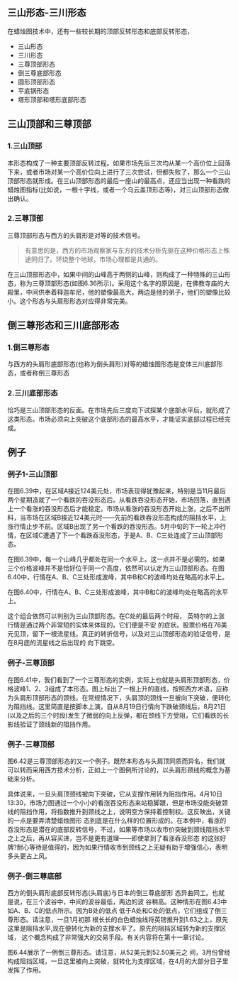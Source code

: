 
## 三山形态-三川形态
在蜡烛图技术中，还有一些较长期的顶部反转形态和底部反转形态，
* 三山形态
* 三川形态
* 三尊顶部形态
* 倒三尊底部形态
* 圆形顶部形态
* 平底锅形态
* 塔形顶部和塔形底部形态

## 三山顶部和三尊顶部
### 1.三山顶部
本形态构成了一种主要顶部反转过程。如果市场先后三次均从某一个高价位上回落下来，或者市场对某一个高价位向上进行了三次尝试，但都失败了，那么一个三山顶部形态就形成。在三山顶部形态的最后一座山的最高点，还应当出现一种看跌的 蜡烛图指标(比如说，一根十字线，或者一个乌云盖顶形态等)，对三山顶部形态做出确认。

### 2.三尊顶部
三尊顶部形态与西方的头肩形是对等的技术信号。
>有意思的是，西方的市场观察家与东方的技术分析先驱在这种价格形态上殊途同归了。环绕整个地球，市场心理都是共通的。

在三山顶部形态中，如果中间的山峰高于两侧的山峰，则构成了一种特殊的三山形态，称为三尊顶部形态(如图6.36所示)。采用这个名字的原因是，在佛教寺庙的大殿里，中间供奉着释迦牟尼，他的塑像最高大，两边是他的弟子，他们的塑像比较小。这个形态与头肩形形态对应得非常完美。

<ImageRender alt='test1' width='auto' height='auto' path='/蜡烛图技术/17-三山-三川.png' />

## 倒三尊形态和三川底部形态
### 1.倒三尊形态
与西方的头肩形底部形态(也称为倒头肩形)对等的蜡烛图形态是变体三川底部形态，或者称倒三尊形态

### 2.三川底部形态
恰巧是三山顶部形态的反面。在市场先后三度向下试探某个底部水平后，就形成了这类形态。市场必须向上突破这个底部形态的最高水平，才能证实底部过程已经完成。

<ImageRender alt='test1' width='auto' height='auto' path='/蜡烛图技术/17-三山-三川2.png' />

## 例子

### 例子1-三山顶部
在图6.39中，在区域A接近124美元处，市场表现得犹豫起来，特别是当11月最后两个星期造就了一个看跌的吞没形态后。从看跌吞没形态开始，市场回落，直到遇上一个看涨的吞没形态后才能稳定。市场从看涨的吞没形态开始上涨，之后不出所料，当市场在区域B接近124美元时——先前的看跌吞没形态构成的阻挡水平，上涨行情止步不前。区域B出现了另一个看跌的吞没形态。5月中旬的下一轮上冲行情，在区域C遭遇了下一个看跌吞没形态，于是A、B、C三处连成了三山顶部形态。

在图6.39中，每一个山峰几乎都处在同一个水平上。这一点并不是必需的。如果三个价格波峰并不是恰好位于同一个高度，依然可以认定为三山顶部形态。在图6.40中，行情在A、B、C三处形成波峰，其中B和C的波峰均处在略高的水平上。

<ImageRender alt='test1' width='auto' height='auto' path='/蜡烛图技术/17-三山-三川3.png' />

在图6.40中，行情在A、B、C三处形成波峰，其中B和C的波峰均处在略高的水平上。

<ImageRender alt='test1' width='auto' height='auto' path='/蜡烛图技术/17-三山-三川4.png' />

这个组合依然可以判别为三山顶部形态。在C处的最后两个时段， 英特尔的上涨行情是通过两个非常短的实体来体现的。它们便是不安 的症状。股票价格在76美元见顶，留下一根流星线。真正的转折信号，以及对三山顶部形态的验证信号，是在8月底的流星线之后出现的 向下跳空。

### 例子-三尊顶部
在图6.41中，我们看到了一个三尊形态的实例，实际上也就是头肩形顶部形态，价格波峰1、2、3组成了本形态。图上标出了一根上升的直线，按照西方术语，应称为头肩形顶部形态的颈线。在常规情况下，头肩顶的颈线一旦被向下突破，便转化为阻挡线。这里简直是按脚本上演，自从8月19日行情向下跌破颈线后，8月21日(以及之后的三个时段)发生了微弱的向上反弹，都在颈线下方受阻，它们看跌的长影线验证了颈线新的阻挡作用。

<ImageRender alt='test1' width='auto' height='auto' path='/蜡烛图技术/17-三山-三川5.png' />

### 例子-三尊顶部
图6.42是三尊顶部形态的又一个例子。既然本形态与头肩顶同质而异名，我们就可以转而采用西方技术分析，正如上一个图例所讨论的，以头肩形颈线的概念为基础来分析。

具体说来，一旦头肩顶颈线被向下突破，它从支撑作用转为阻挡作用。4月10日13:30，市场力图通过一个小小的看涨吞没形态来站稳脚跟，但是市场没能突破颈线的阻挡作用，将指数推升到颈线之上，说明空方保持着控制权。这反映出，关键的一点是要弄清楚蜡烛图形 态到底是在什么样的位置形成的。在本例中，看涨的吞没形态是潜在的底部反转信号，不过，如果等市场以收市价突破到颈线阻挡水平之上之后，再从容买进，岂不是更有道理——即使拿到了看涨吞没形态 的这张好牌?耐心等待是值得的，因为如果行情收市到颈线之上无疑有助于增强信心，表明多头更占上风。

<ImageRender alt='test1' width='auto' height='auto' path='/蜡烛图技术/17-三山-三川6.png' />

### 例子-倒三尊底部
西方的倒头肩形底部反转形态(头肩底)与日本的倒三尊底部形 态异曲同工。也就是说，在三个波谷中，中间的波谷最低，两边的波 谷稍高。这种情形在图6.43中如A、B、C的低点所示。因为B处的低点 低于A处和C处的低点，它们组成了倒三尊形态。请注意，一旦1月初那 根长长的白色蜡烛线将英镑推升到1.63之上，原先这里是阻挡水平,现在便转化为新的支撑水平了。原先的阻挡区域转为新的支撑区域，
这个概念构成了非常强大的交易手段。有关内容将在第十一章讨论。

<ImageRender alt='test1' width='auto' height='auto' path='/蜡烛图技术/17-三山-三川7.png' />

图6.44展示了一例倒三尊形态。请注意，从52美元到52.50美元之 间，3月份曾经构成阻挡区域，一旦这里被向上突破，就转化为支撑区域，在4月的大部分日子里发挥了作用。

<ImageRender alt='test1' width='auto' height='auto' path='/蜡烛图技术/17-三山-三川8.png' />
